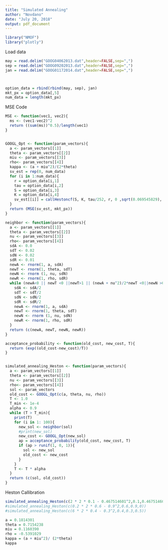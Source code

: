 ```yaml
---
title: "Simulated Annealing"
author: "Novdano"
date: "July 20, 2018"
output: pdf_document
---
```


```r
library("NMOF")
library("plotly")
```
Load data
```r
may = read.delim("GOOG04062013.dat",header=FALSE,sep=",")
sep = read.delim("GOOG09202013.dat",header=FALSE,sep=",")
jan = read.delim("GOOG01172014.dat",header=FALSE,sep=",")



option_data = rbind(rbind(may, sep), jan)
mkt_px = option_data[,5]
num_data = length(mkt_px)

```


MSE Code
```r

MSE <- function(vec1, vec2){
  ms <- (vec1-vec2)^2
  return ((sum(ms))^0.5)/length(vec1)
}


GOOGL_Opt <- function(param_vectors){
  a <- param_vectors[[1]]
  theta <- param_vectors[[2]]
  miu <- param_vectors[[3]]
  rho<- param_vectors[[4]]
  kappa <- (a + miu^2)/(2*theta)
  sv_est = rep(0, num_data)
  for (i in 1:num_data){
    r = option_data[i,1]
    tau = option_data[i,2]
    S = option_data[i,3]
    K = option_data[i,4]
    sv_est[[i]] = callHestoncf(S, K, tau/252, r, 0 ,sqrt(0.069545829), theta, rho, kappa, miu)
  }
  return (MSE(sv_est, mkt_px))
}
```

```r
neighbor <- function(param_vectors){
  a <- param_vectors[[1]]
  theta <- param_vectors[[2]]
  nu <- param_vectors[[3]]
  rho<- param_vectors[[4]]
  sdA <- 0.0
  sdT <- 0.02
  sdN <- 0.02
  sdR <- 0.01
  newA <- rnorm(1, a, sdA)
  newT <- rnorm(1, theta, sdT)
  newN <- rnorm (1, nu, sdN)
  newR <- rnorm(1, rho, sdR)
  while (newA<0 || newT <0 ||newT>1 || (newA + nu^2)/2*newT <0||newN >0.6 ||newN< 0||newR< -1|| newR>1){
    sdA <- sdA/2
    sdT <- sdT/2
    sdN <- sdN/2
    sdR <- sdR/2
    newA <- rnorm(1, a, sdA)
    newT <- rnorm(1, theta, sdT)
    newN <- rnorm (1, nu, sdN)
    newR <- rnorm(1, rho, sdR)
  }
  return (c(newA, newT, newN, newR))
}

acceptance_probability <- function(old_cost, new_cost, T){
  return (exp((old_cost-new_cost)/T))
}


simulated_annealing_Heston <- function(param_vectors){
  a <- param_vectors[[1]]
  theta <- param_vectors[[2]]
  nu <- param_vectors[[3]]
  rho<- param_vectors[[4]]
  sol <- param_vectors
  old_cost <- GOOGL_Opt(c(a, theta, nu, rho))
  T <- 1.0
  T_min <- 1e-4
  alpha <- 0.9
  while (T > T_min){
    print(T)
    for (i in 1: 100){
      new_sol <- neighbor(sol)
      #print(new_sol)
      new_cost <- GOOGL_Opt(new_sol)
      ap = acceptance_probability(old_cost, new_cost, T)
      if (ap > runif(1, 0, 1)){
        sol <- new_sol
        old_cost <- new_cost 
      }
    }
    T <- T * alpha
  }
  return (c(sol, old_cost))
}
```

Heston Callibration
```r
simulated_annealing_Heston(c(2 * 2 * 0.1 - 0.467514601^2,0.1,0.467514601,-0.50903932))
#simulated_annealing_Heston(c(0.2 * 2 * 0.6 - 0.9^2,0.6,0.9,0))
#simulated_annealing_Heston(c(6 * 2 * 0.4 - 0.3^2,0.4,0.3,0.5))
```



```r
a = 0.1814301
theta = 0.7154238
miu = 0.1160390
rho = -0.5391029
kappa = (a + miu^2)/ (2*theta)
kappa
```



